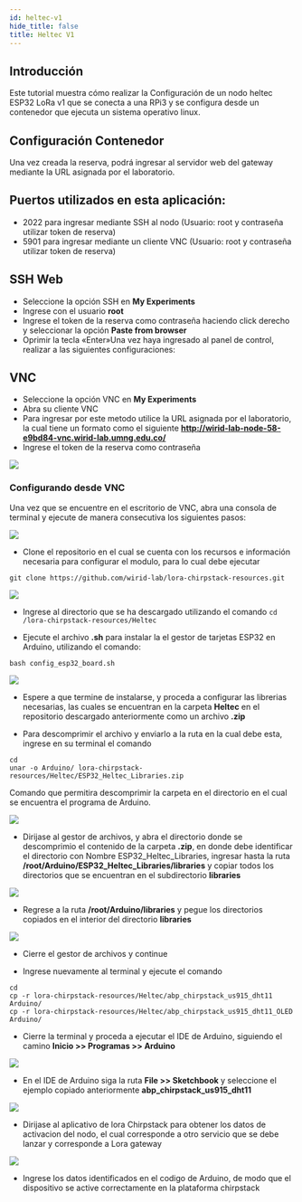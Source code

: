 ```yaml
---
id: heltec-v1
hide_title: false
title: Heltec V1
---
```


## Introducción


Este tutorial muestra cómo realizar la Configuración de un nodo heltec ESP32 LoRa v1 que se conecta a una RPi3 y se configura desde un contenedor que ejecuta un sistema operativo linux.


## Configuración Contenedor

Una vez creada la reserva, podrá ingresar al servidor web del gateway mediante la URL asignada por el laboratorio.

## Puertos utilizados en esta aplicación:

- 2022 para ingresar mediante SSH al nodo (Usuario: root  y contraseña utilizar token de reserva)
- 5901 para ingresar mediante un cliente VNC (Usuario: root  y contraseña utilizar token de reserva)

## SSH Web
- Seleccione la opción SSH en **My Experiments**
- Ingrese con el usuario **root**
- Ingrese el token de la reserva como contraseña haciendo click derecho y seleccionar la opción **Paste from browser**
- Oprimir la tecla «Enter»Una vez haya ingresado al panel de control, realizar a las siguientes configuraciones: 


## VNC
- Seleccione la opción VNC en **My Experiments**
- Abra su cliente VNC
- Para ingresar por este metodo utilice la URL asignada por el laboratorio, la cual tiene un formato como el siguiente **http://wirid-lab-node-58-e9bd84-vnc.wirid-lab.umng.edu.co/**
- Ingrese el token de la reserva como contraseña 

![](./../img/lora/heltec-access-application.png)

### Configurando desde VNC
Una vez que se encuentre en el escritorio de VNC, abra una consola de terminal y ejecute de manera consecutiva los siguientes pasos:

![](./../img/lora/heltec-vnc-opened.png)

- Clone el repositorio en el cual se cuenta con los recursos e información necesaria para configurar el modulo, para lo cual debe ejecutar
````
git clone https://github.com/wirid-lab/lora-chirpstack-resources.git
````

![](./../img/lora/heltec-clone-repo.png)

- Ingrese al directorio que se ha descargado utilizando el comando ````cd /lora-chirpstack-resources/Heltec````

- Ejecute el archivo **.sh** para instalar la el gestor de tarjetas ESP32 en Arduino, utilizando el comando:
````
bash config_esp32_board.sh
````

![](./../img/lora/heltec-run-bash.png)

- Espere a que termine de instalarse, y proceda a configurar las librerias necesarias, 
las cuales se encuentran en la carpeta **Heltec** en el repositorio descargado anteriormente como un archivo **.zip**

- Para descomprimir el archivo y enviarlo a la ruta en la cual debe esta, ingrese en su terminal el comando
````
cd
unar -o Arduino/ lora-chirpstack-resources/Heltec/ESP32_Heltec_Libraries.zip
````
Comando que permitira descomprimir la carpeta en el directorio en el cual se encuentra el programa de Arduino.

![](./../img/lora/heltec-unar.png)

- Dirijase al gestor de archivos, y abra el directorio donde se descomprimio el contenido de la carpeta **.zip**, en donde debe identificar
el directorio con Nombre ESP32_Heltec_Libraries, ingresar hasta la ruta **/root/Arduino/ESP32_Heltec_Libraries/libraries** y copiar todos los directorios que se encuentran en el subdirectorio **libraries**

![](./../img/lora/heltec-gestor-archivos.png)

- Regrese a la ruta **/root/Arduino/libraries** y pegue los directorios copiados en el interior del directorio **libraries**

![](./../img/lora/heltec-libraries-paste.png)

- Cierre el gestor de archivos y continue

- Ingrese nuevamente al terminal y ejecute el comando 

````
cd
cp -r lora-chirpstack-resources/Heltec/abp_chirpstack_us915_dht11 Arduino/
cp -r lora-chirpstack-resources/Heltec/abp_chirpstack_us915_dht11_OLED Arduino/
````
- Cierre la terminal y proceda a ejecutar el IDE de Arduino, siguiendo el camino **Inicio >> Programas >> Arduino**

![](./../img/lora/heltec-opening-arduino.png)

- En el IDE de Arduino siga la ruta **File >> Sketchbook** y seleccione el ejemplo copiado anteriormente **abp_chirpstack_us915_dht11**

![](./../img/lora/heltec-arduino-code1.png)

- Dirijase al aplicativo de lora Chirpstack para obtener los datos de activacion del nodo, el cual corresponde a otro servicio que se debe lanzar y corresponde a Lora gateway

![](./../img/lora/heltec-activation-abp.png)

- Ingrese los datos identificados en el codigo de Arduino, de modo que el dispositivo se active correctamente en la plataforma chirpstack


